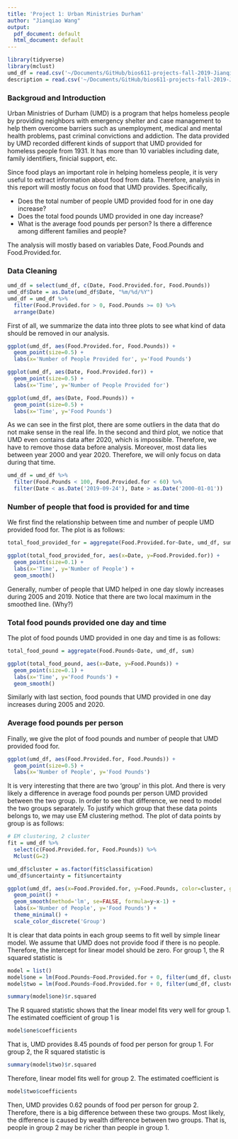 ```yaml
---
title: 'Project 1: Urban Ministries Durham'
author: "Jianqiao Wang"
output:
  pdf_document: default
  html_document: default
---
```


```r
library(tidyverse)
library(mclust)
umd_df = read.csv('~/Documents/GitHub/bios611-projects-fall-2019-Jianqiao-Wang/project_1/data/UMD_Services_Provided_20190719.tsv', sep = '\t', header = TRUE)
description = read.csv('~/Documents/GitHub/bios611-projects-fall-2019-Jianqiao-Wang/project_1/data/UMD_Services_Provided_20190719.tsv', sep = '\t', header = TRUE)
```

### Backgroud and Introduction
Urban Ministries of Durham (UMD) is a program that helps homeless people by providing neighbors with emergency shelter and case management to help them overcome barriers such as unemployment, medical and mental health problems, past criminal convictions and addiction. The data provided by UMD recorded different kinds of support that UMD provided for homeless people from 1931. It has more than 10 variables including date, family identifiers, finicial support, etc. 

Since food plays an important role in helping homeless people, it is very useful to extract information about food from data. Therefore, analysis in this report will mostly focus on food that UMD provides. Specifically,

* Does the total number of people UMD provided food for in one day increase?
* Does the total food pounds UMD provided in one day increase?
* What is the average food pounds per person? Is there a difference among different families and people?

The analysis will mostly based on variables Date, Food.Pounds and Food.Provided.for.

### Data Cleaning
```r
umd_df = select(umd_df, c(Date, Food.Provided.for, Food.Pounds))
umd_df$Date = as.Date(umd_df$Date, "%m/%d/%Y")
umd_df = umd_df %>% 
  filter(Food.Provided.for > 0, Food.Pounds >= 0) %>%
  arrange(Date)
```
First of all, we summarize the data into three plots to see what kind of data should be removed in our analysis.
```r
ggplot(umd_df, aes(Food.Provided.for, Food.Pounds)) +
  geom_point(size=0.5) +
  labs(x='Number of People Provided for', y='Food Pounds')

ggplot(umd_df, aes(Date, Food.Provided.for)) + 
  geom_point(size=0.5) + 
  labs(x='Time', y='Number of People Provided for')

ggplot(umd_df, aes(Date, Food.Pounds)) + 
  geom_point(size=0.5) + 
  labs(x='Time', y='Food Pounds')
```
As we can see in the first plot, there are some outliers in the data that do not make sense in the real life. In the second and third plot, we notice that UMD even contains data after 2020, which is impossible. Therefore, we have to remove those data before analysis. Moreover, most data lies between year 2000 and year 2020. Therefore, we will only focus on data during that time.
```r
umd_df = umd_df %>%
  filter(Food.Pounds < 100, Food.Provided.for < 60) %>%
  filter(Date < as.Date('2019-09-24'), Date > as.Date('2000-01-01'))
```

### Number of people that food is provided for and time
We first find the relationship between time and number of people UMD provided food for. The plot is as follows:
```r
total_food_provided_for = aggregate(Food.Provided.for~Date, umd_df, sum)
```
```r
ggplot(total_food_provided_for, aes(x=Date, y=Food.Provided.for)) + 
  geom_point(size=0.1) + 
  labs(x='Time', y='Number of People') + 
  geom_smooth()
```
Generally, number of people that UMD helped in one day slowly increases during 2005 and 2019. Notice that there are two local maximum in the smoothed line. (Why?)

### Total food pounds provided one day and time

The plot of food pounds UMD provided in one day and time is as follows:
```r
total_food_pound = aggregate(Food.Pounds~Date, umd_df, sum)
```
```r
ggplot(total_food_pound, aes(x=Date, y=Food.Pounds)) + 
  geom_point(size=0.1) +
  labs(x='Time', y='Food Pounds') + 
  geom_smooth()
```
Similarly with last section, food pounds that UMD provided in one day increases during 2005 and 2020.

### Average food pounds per person

Finally, we give the plot of food pounds and number of people that UMD provided food for.
```r
ggplot(umd_df, aes(Food.Provided.for, Food.Pounds)) +
  geom_point(size=0.5) + 
  labs(x='Number of People', y='Food Pounds')
```
It is very interesting that there are two 'group' in this plot. And there is very likely a difference in average food pounds per person UMD provided between the two group. In order to see that difference, we need to model the two groups separately. To justify which group that these data points belongs to, we may use EM clustering method. The plot of data points by group is as follows:
```r
# EM clustering, 2 cluster
fit = umd_df %>%
  select(c(Food.Provided.for, Food.Pounds)) %>%
  Mclust(G=2)

umd_df$cluster = as.factor(fit$classification)
umd_df$uncertainty = fit$uncertainty
```

```r
ggplot(umd_df, aes(x=Food.Provided.for, y=Food.Pounds, color=cluster, group=cluster)) +
  geom_point() + 
  geom_smooth(method='lm', se=FALSE, formula=y~x-1) +
  labs(x='Number of People', y='Food Pounds') + 
  theme_minimal() +
  scale_color_discrete('Group')
```
It is clear that data points in each group seems to fit well by simple linear model. We assume that UMD does not provide food if there is no people. Therefore, the intercept for linear model should be zero. For group 1, the R squared statistic is 
```r
model = list()
model$one = lm(Food.Pounds~Food.Provided.for + 0, filter(umd_df, cluster==1))
model$two = lm(Food.Pounds~Food.Provided.for + 0, filter(umd_df, cluster==2))
```
```r
summary(model$one)$r.squared
```
The R squared statistic shows that the linear model fits very well for group 1. The estimated coefficient of group 1 is 
```r
model$one$coefficients
```
That is, UMD provides 8.45 pounds of food per person for group 1. For group 2, the R squared statistic is
```r
summary(model$two)$r.squared
```
Therefore, linear model fits well for group 2. The estimated coefficient is 
```r
model$two$coefficients
```
Then, UMD provides 0.62 pounds of food per person for group 2. Therefore, there is a big difference between these two groups. Most likely, the difference is caused by wealth difference between two groups. That is, people in group 2 may be richer than people in group 1.


